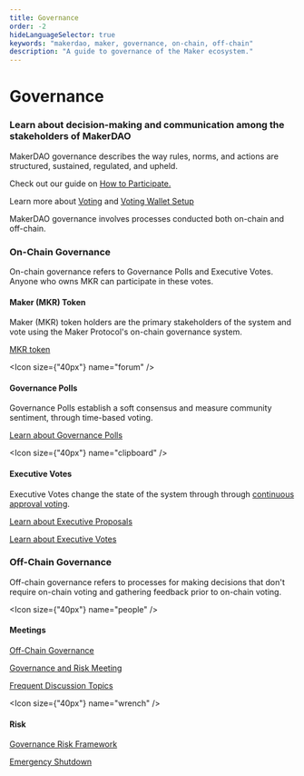 ```yaml
---
title: Governance
order: -2
hideLanguageSelector: true
keywords: "makerdao, maker, governance, on-chain, off-chain"
description: "A guide to governance of the Maker ecosystem."
---
```


# Governance


### Learn about decision-making and communication among the stakeholders of MakerDAO

MakerDAO governance describes the way rules, norms, and actions are structured, sustained, regulated, and upheld.

<CTA>

Check out our guide on [How to Participate.](/learn/governance/participate/)

Learn more about [Voting](/learn/governance/how-voting-works/) and [Voting Wallet Setup](/learn/governance/voting-setup/)

</CTA>

MakerDAO governance involves processes conducted both on-chain and off-chain.

<Column>

<Box>

### On-Chain Governance

On-chain governance refers to Governance Polls and Executive Votes. Anyone who owns MKR can participate in these votes.

#### Maker (MKR) Token

Maker (MKR) token holders are the primary stakeholders of the system and vote using the Maker Protocol's on-chain governance system.

[MKR token](https://community-development.makerdao.com/makerdao-mcd-faqs/faqs/mkr-token)

<Icon size={"40px"} name="forum" />

#### Governance Polls

Governance Polls establish a soft consensus and measure community sentiment, through time-based voting.

[Learn about Governance Polls](/learn/governance/how-voting-works#governance-polls-and-executive-votes)

<Icon size={"40px"} name="clipboard" />

#### Executive Votes

Executive Votes change the state of the system through through [continuous approval voting](/learn/governance/how-voting-works#continuous-approval-voting).

[Learn about Executive Proposals](/learn/governance/how-voting-works/#governance-polls-and-executive-votes)

[Learn about Executive Votes](/learn/governance/how-voting-works#governance-polls-and-executive-vote)

</Box>

<Box>

### Off-Chain Governance

Off-chain governance refers to processes for making decisions that don't require on-chain voting and gathering feedback prior to on-chain voting.

<Icon size={"40px"} name="people" />

#### Meetings

[Off-Chain Governance](/learn/governance/off-chain-gov/)

[Governance and Risk Meeting](/learn/governance/gov-risk-framework/)

[Frequent Discussion Topics](/learn/governance/discussion/)

<Icon size={"40px"} name="wrench" />

#### Risk

[Governance Risk Framework](/learn/governance/gov-risk-framework/)

[Emergency Shutdown](/learn/governance/emergency-shutdown/)

</Box>

</Column>